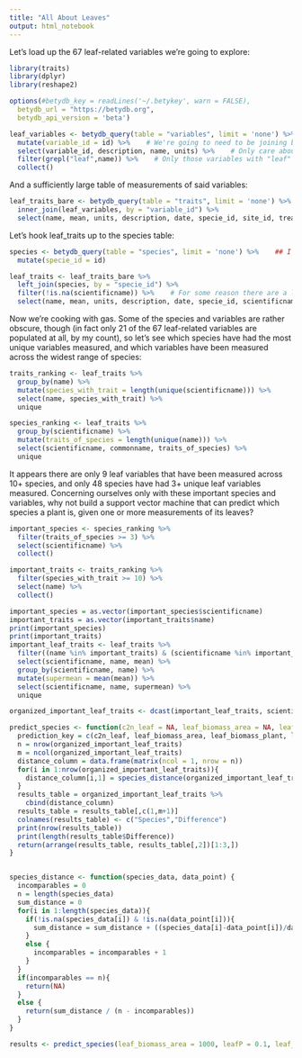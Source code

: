 ```yaml
---
title: "All About Leaves"
output: html_notebook
---
```


Let's load up the 67 leaf-related variables we're going to explore:

```r
library(traits)
library(dplyr)
library(reshape2)

options(#betydb_key = readLines('~/.betykey', warn = FALSE),
  betydb_url = "https://betydb.org",
  betydb_api_version = 'beta')

leaf_variables <- betydb_query(table = "variables", limit = 'none') %>%    # Should take about 15 seconds
  mutate(variable_id = id) %>%    # We're going to need to be joining based on variable_id later
  select(variable_id, description, name, units) %>%    # Only care about the important stuff
  filter(grepl("leaf",name)) %>%    # Only those variables with "leaf" in the name
  collect()

```

And a sufficiently large table of measurements of said variables:

```r

leaf_traits_bare <- betydb_query(table = "traits", limit = 'none') %>%    # Should take about 70 seconds
  inner_join(leaf_variables, by = "variable_id") %>%
  select(name, mean, units, description, date, specie_id, site_id, treatment_id)

```

Let's hook leaf_traits up to the species table:

```r

species <- betydb_query(table = "species", limit = 'none') %>%    ## I believe there are 70529 distinct species total; this takes around 10 minutes
  mutate(specie_id = id)

leaf_traits <- leaf_traits_bare %>%
  left_join(species, by = "specie_id") %>%
  filter(!is.na(scientificname)) %>%    # For some reason there are a lot of specie_id values not found in the species table...
  select(name, mean, units, description, date, specie_id, scientificname, commonname, site_id, treatment_id)

```

Now we're cooking with gas. Some of the species and variables are rather obscure, though (in fact only 21 of the 67 leaf-related variables are populated at all, by my count), so let's see which species have had the most unique variables measured, and which variables have been measured across the widest range of species:

```r

traits_ranking <- leaf_traits %>%
  group_by(name) %>%
  mutate(species_with_trait = length(unique(scientificname))) %>%
  select(name, species_with_trait) %>%
  unique

species_ranking <- leaf_traits %>%
  group_by(scientificname) %>%
  mutate(traits_of_species = length(unique(name))) %>%
  select(scientificname, commonname, traits_of_species) %>%
  unique

```

It appears there are only 9 leaf variables that have been measured across 10+ species, and only 48 species have had 3+ unique leaf variables measured. Concerning ourselves only with these important species and variables, why not build a support vector machine that can predict which species a plant is, given one or more measurements of its leaves?

```r

important_species <- species_ranking %>%
  filter(traits_of_species >= 3) %>%
  select(scientificname) %>%
  collect()

important_traits <- traits_ranking %>%
  filter(species_with_trait >= 10) %>%
  select(name) %>%
  collect()

important_species = as.vector(important_species$scientificname)
important_traits = as.vector(important_traits$name)
print(important_species)
print(important_traits)
important_leaf_traits <- leaf_traits %>%
  filter((name %in% important_traits) & (scientificname %in% important_species)) %>%
  select(scientificname, name, mean) %>%
  group_by(scientificname, name) %>%
  mutate(supermean = mean(mean)) %>%
  select(scientificname, name, supermean) %>%
  unique

organized_important_leaf_traits <- dcast(important_leaf_traits, scientificname ~ name, value.var="supermean")

predict_species <- function(c2n_leaf = NA, leaf_biomass_area = NA, leafN = NA, leafP = NA, leaf_respiration_rate_m2 = NA, leaf_longevity = NA, leafC = NA, leaf_biomass_plant = NA, leaf_turnover_rate = NA) {
  prediction_key = c(c2n_leaf, leaf_biomass_area, leaf_biomass_plant, leaf_longevity, leaf_respiration_rate_m2, leaf_turnover_rate, leafC, leafN, leafP)
  n = nrow(organized_important_leaf_traits)
  m = ncol(organized_important_leaf_traits)
  distance_column = data.frame(matrix(ncol = 1, nrow = n))
  for(i in 1:nrow(organized_important_leaf_traits)){
    distance_column[i,1] = species_distance(organized_important_leaf_traits[i,2:m], prediction_key)
  }
  results_table = organized_important_leaf_traits %>%
    cbind(distance_column)
  results_table = results_table[,c(1,m+1)]
  colnames(results_table) <- c("Species","Difference")
  print(nrow(results_table))
  print(length(results_table$Difference))
  return(arrange(results_table, results_table[,2])[1:3,])
}


species_distance <- function(species_data, data_point) {
  incomparables = 0
  n = length(species_data)
  sum_distance = 0
  for(i in 1:length(species_data)){
    if(!is.na(species_data[i]) & !is.na(data_point[i])){
      sum_distance = sum_distance + ((species_data[i]-data_point[i])/data_point[i])^2 + ((species_data[i]-data_point[i])/species_data[i])^2
    }
    else {
      incomparables = incomparables + 1
    }
  }
  if(incomparables == n){
    return(NA)
  }
  else {
    return(sum_distance / (n - incomparables))
  }
}

results <- predict_species(leaf_biomass_area = 1000, leafP = 0.1, leaf_turnover_rate = 0.4)


```
